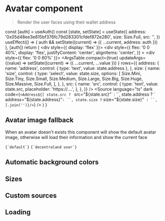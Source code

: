 
<Meta title="Components/User/Avatar" />

# Avatar component

> Render the user faces using their wallet address

  const [auth] = useAuth()
  const [state, setState] = useState({
    address: '0x05d48ee3e815bf376fc79d283301cfdef872e280',
    size: Size.Full,
    src: '',
  })
  useEffect(() => {
    auth && setState((current) => ({ ...current, address: auth }))
  }, [auth])
  return (
    <Container>
      <div style={{ display: 'flex' }}>
        <div
          style={{
            flex: '0 0 40%',
            display: 'flex',
            justifyContent: 'center',
            alignItems: 'center',
          }}
        >
          <Avatar src={state.src} address={state.address} size={state.size} />
        </div>
        <div style={{ flex: '0 0 60%' }}>
          <ArgsTable
            compact={true}
            updateArgs={(value) =>
              setState((current) => ({ ...current, ...value }))
            }
            rows={{
              address: {
                name: 'address',
                control: { type: 'text', value: state.address },
              },
              size: {
                name: 'size',
                control: {
                  type: 'select',
                  value: state.size,
                  options: [
                    Size.Mini,
                    Size.Tiny,
                    Size.Small,
                    Size.Medium,
                    Size.Large,
                    Size.Big,
                    Size.Huge,
                    Size.Massive,
                    Size.Full,
                  ],
                },
              },
              src: {
                name: 'src',
                control: {
                  type: 'text',
                  value: state.src,
                  placeholder: 'https://....',
                },
              },
            }}
          />
        </div>
      </div>
      <Source
        language="ts"
        dark
        code={`<Address${[
          state.src ? ` src="${state.src}"` : ``,
          state.address ? ` address="${state.address}"` : ``,
          state.size ? ` size="${state.size}"` : ``,
        ].join('')}/>`}
      />
    </Container>
  )
}

<PreviewAvatar />
<Divider size="small" />

## Avatar image fallback

When an avatar doesn't exists this component will show the default avatar image, otherwise will load their information and show the current face

<Canvas isExpanded>
  <Story name="Avatar image fallback">
    <Grid textAlign="center">
      <Grid.Row>
        <Grid.Column mobile="4">
          <Code inline>{`default`}</Code>
          <Avatar
            address={'0xffffffffffffffffffffffffffffffffffffffff'}
            size="full"
          />
        </Grid.Column>
        <Grid.Column mobile="2" />
        <Grid.Column mobile="4">
          <Code inline>{`decentraland user`}</Code>
          <Avatar
            address={'0x05d48ee3e815bf376fc79d283301cfdef872e280'}
            size="full"
          />
        </Grid.Column>
      </Grid.Row>
    </Grid>
  </Story>
</Canvas>

<Divider size="small" />

## Automatic background colors

<Canvas isExpanded>
  <Story name="Automatic background colors">
    <div style={{ display: 'flex', justifyContent: 'space-around' }}>
      <Avatar address={'0x0...'} />
      <Avatar address={'0x1...'} />
      <Avatar address={'0x2...'} />
      <Avatar address={'0x3...'} />
      <Avatar address={'0x4...'} />
      <Avatar address={'0x5...'} />
      <Avatar address={'0x6...'} />
      <Avatar address={'0x7...'} />
      <Avatar address={'0x8...'} />
      <Avatar address={'0x9...'} />
      <Avatar address={'0xa...'} />
      <Avatar address={'0xb...'} />
      <Avatar address={'0xc...'} />
      <Avatar address={'0xd...'} />
      <Avatar address={'0xe...'} />
      <Avatar address={'0xf...'} />
    </div>
  </Story>
</Canvas>

<Divider size="small" />

## Sizes

<Canvas isExpanded>
  <Story name="Sizes">
    <div
      style={{
        display: 'flex',
        justifyContent: 'space-around',
        alignItems: 'center',
      }}
    >
      <Avatar size="mini" />
      <Avatar size="tiny" />
      <Avatar size="small" />
      <Avatar size="medium" />
      <Avatar size="large" />
      <Avatar size="big" />
      <Avatar size="huge" />
      <Avatar size="massive" />
      <Avatar size="full" />
    </div>
  </Story>
</Canvas>

<Divider size="small" />

## Custom sources

<Canvas isExpanded>
  <Story name="Custom sources">
    <div
      style={{
        display: 'flex',
        justifyContent: 'space-around',
        alignItems: 'center',
      }}
    >
      <Avatar
        size="massive"
        src="https://peer-lb.decentraland.org/content/contents/QmPbEZrpFB1kwe7DAU6A3v56PFz6NcgNziFN3XNX6gABE6"
      />
      <Avatar
        size="massive"
        src="https://peer-lb.decentraland.org/content/contents/QmYM9YEd4T9veJNRUUXD75hSh3QKpeg3XcVzXcKsUKNDKB"
      />
      <Avatar
        size="massive"
        src="https://peer-lb.decentraland.org/content/contents/QmPHSo4hMz4xnJNuzNJkT4ddxsYznHLCRzzRTuGbemUFLT"
      />
    </div>
  </Story>
</Canvas>

## Loading

<Canvas isExpanded>
  <Story name="Loading state">
    <div style={{ display: 'flex', justifyContent: 'space-around' }}>
      <Avatar loading />
      <Avatar loading address={'0x0...'} />
      <Avatar loading address={'0x1...'} />
      <Avatar loading address={'0x2...'} />
      <Avatar loading address={'0x3...'} />
      <Avatar loading address={'0x4...'} />
      <Avatar loading address={'0x5...'} />
      <Avatar loading address={'0x6...'} />
      <Avatar loading address={'0x7...'} />
      <Avatar loading address={'0x8...'} />
      <Avatar loading address={'0x9...'} />
      <Avatar loading address={'0xa...'} />
      <Avatar loading address={'0xb...'} />
      <Avatar loading address={'0xc...'} />
      <Avatar loading address={'0xd...'} />
      <Avatar loading address={'0xe...'} />
      <Avatar loading address={'0xf...'} />
    </div>
  </Story>
</Canvas>
